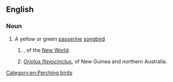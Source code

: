 ==English==

===Noun===
{{wikipedia|Australasian Yellow Oriole|Yellow Oriole}}
{{en-noun}}

# A yellow or green [[passerine]] [[songbird]]
## {{taxlink|Icterus nigrogularis|species|ver=190507}}, of the [[New World]].
## ''[[Oriolus flavocinctus]]'', of New Guinea and northern Australia.

[[Category:en:Perching birds]]